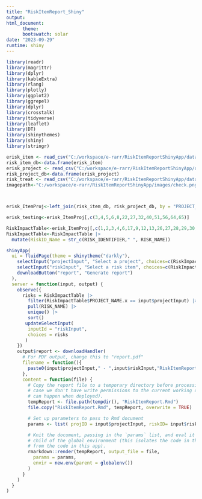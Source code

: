 ```yaml
---
title: "RiskItemReport_Shiny"
output: 
html_document:
      theme:
      bootswatch: solar
date: "2023-09-29"
runtime: shiny
---
```


```r
library(readr) 
library(magrittr) 
library(dplyr) 
library(kableExtra) 
library(rlang)
library(plotly)
library(ggplot2)
library(ggrepel)
library(dplyr)
library(crosstalk)
library(tidyverse)
library(leaflet)
library(DT)
library(shinythemes)
library(shiny)
library(stringr)

erisk_item <- read_csv("C:/workspace/e-rarr/RiskItemReportShinyApp/data/RiskItem_FullView_Update.csv")
risk_item_db<-data.frame(erisk_item)
erisk_project <- read_csv("C:/workspace/e-rarr/RiskItemReportShinyApp/data/RiskProject_FullView.csv")
risk_project_db<-data.frame(erisk_project)
risk_treat <- read_csv("C:/workspace/e-rarr/RiskItemReportShinyApp/data/RiskTreatment_FullView.csv")
imagepath<-"C:/workspace/e-rarr/RiskItemReportShinyApp/images/check.png"



erisk_ItemProj<-left_join(risk_item_db, risk_project_db, by = "PROJECT_ID")

erisk_testing<-erisk_ItemProj[,c(3,4,5,6,8,22,27,32,40,51,56,64,65)]

RiskImpactTable<-erisk_ItemProj[,c(1,2,3,4,6,17,9,12,13,26,27,28,29,30,31,32,33,23,22,42,48,49,50,51,52)]
RiskImpactTable<-RiskImpactTable |>
  mutate(RiskID_Name = str_c(RISK_IDENTIFIER," ", RISK_NAME))
```

```r
shinyApp(
  ui = fluidPage(theme = shinytheme("darkly"),
    selectInput("projectInput", "Select a project", choices=c(RiskImpactTable$PROJECT_NAME.x)),
    selectInput("riskInput", "Select a risk item", choices=c(RiskImpactTable$RISK_NAME)),
    downloadButton("report", "Generate report")
  ),
  server = function(input, output) {
    observe({
      risks = RiskImpactTable |>
        filter(RiskImpactTable$PROJECT_NAME.x == input$projectInput) |>
        pull(RISK_NAME) |>
        unique() |>
        sort()
       updateSelectInput(
        inputId = "riskInput", 
        choices = risks
       )
    })
    output$report <- downloadHandler(
      # For PDF output, change this to "report.pdf"
      filename = function(){
        paste0(input$projectInput," - ",input$riskInput,"RiskItemReport",".html")
      },
      content = function(file) {
        # Copy the report file to a temporary directory before processing it, in
        # case we don't have write permissions to the current working dir (which
        # can happen when deployed).
        tempReport <- file.path(tempdir(), "RiskItemReport.Rmd")
        file.copy("RiskItemReport.Rmd", tempReport, overwrite = TRUE)

        # Set up parameters to pass to Rmd document
        params <- list( projID = input$projectInput, riskID= input$riskInput)

        # Knit the document, passing in the `params` list, and eval it in a
        # child of the global environment (this isolates the code in the document
        # from the code in this app).
        rmarkdown::render(tempReport, output_file = file,
          params = params,
          envir = new.env(parent = globalenv())
        )
      }
    )
  }
)
```



